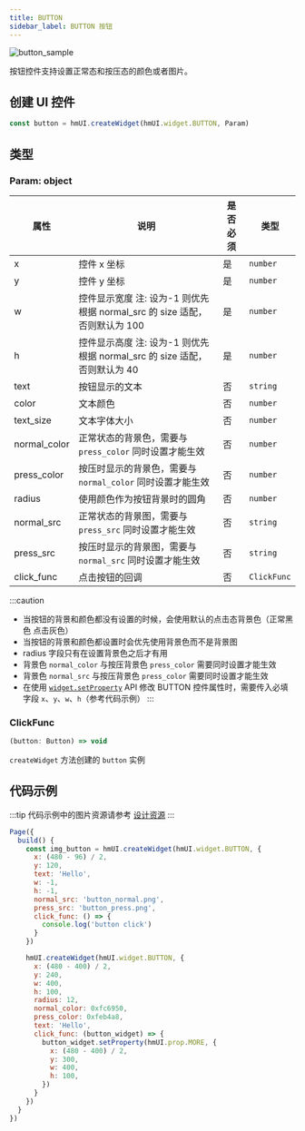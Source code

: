 ```yaml
---
title: BUTTON
sidebar_label: BUTTON 按钮
---
```


![button_sample](/img/api/button_sample.jpg)

按钮控件支持设置正常态和按压态的颜色或者图片。

## 创建 UI 控件

```js
const button = hmUI.createWidget(hmUI.widget.BUTTON, Param)
```

## 类型

### Param: object

| 属性         | 说明                                                                       | 是否必须 | 类型        |
| ------------ | -------------------------------------------------------------------------- | -------- | ----------- |
| x            | 控件 x 坐标                                                                | 是       | `number`    |
| y            | 控件 y 坐标                                                                | 是       | `number`    |
| w            | 控件显示宽度 注: 设为-1 则优先根据 normal_src 的 size 适配，否则默认为 100 | 是       | `number`    |
| h            | 控件显示高度 注: 设为-1 则优先根据 normal_src 的 size 适配，否则默认为 40  | 是       | `number`    |
| text         | 按钮显示的文本                                                             | 否       | `string`    |
| color        | 文本颜色                                                                   | 否       | `number`    |
| text_size    | 文本字体大小                                                               | 否       | `number`    |
| normal_color | 正常状态的背景色，需要与 `press_color` 同时设置才能生效                    | 否       | `number`    |
| press_color  | 按压时显示的背景色，需要与 `normal_color` 同时设置才能生效               | 否       | `number`    |
| radius       | 使用颜色作为按钮背景时的圆角                                               | 否       | `number`    |
| normal_src   | 正常状态的背景图，需要与 `press_src` 同时设置才能生效                      | 否       | `string`    |
| press_src    | 按压时显示的背景图，需要与 `normal_src` 同时设置才能生效                   | 否       | `string`    |
| click_func   | 点击按钮的回调                                                             | 否       | `ClickFunc` |

:::caution

- 当按钮的背景和颜色都没有设置的时候，会使用默认的点击态背景色（正常黑色 点击灰色）
- 当按钮的背景和颜色都设置时会优先使用背景色而不是背景图
- radius 字段只有在设置背景色之后才有用
- 背景色 `normal_color` 与按压背景色 `press_color` 需要同时设置才能生效
- 背景色 `normal_src` 与按压背景色 `press_color` 需要同时设置才能生效
- 在使用 [`widget.setProperty`](../setProperty.mdx) API 修改 BUTTON 控件属性时，需要传入必填字段 `x`、`y`、`w`、`h`（参考代码示例）
:::

### ClickFunc

```js
(button: Button) => void
```

`createWidget` 方法创建的 `button` 实例

## 代码示例

:::tip
代码示例中的图片资源请参考 [设计资源](../../../related-resources/design-resources.mdx)
:::

```js
Page({
  build() {
    const img_button = hmUI.createWidget(hmUI.widget.BUTTON, {
      x: (480 - 96) / 2,
      y: 120,
      text: 'Hello',
      w: -1,
      h: -1,
      normal_src: 'button_normal.png',
      press_src: 'button_press.png',
      click_func: () => {
        console.log('button click')
      }
    })

    hmUI.createWidget(hmUI.widget.BUTTON, {
      x: (480 - 400) / 2,
      y: 240,
      w: 400,
      h: 100,
      radius: 12,
      normal_color: 0xfc6950,
      press_color: 0xfeb4a8,
      text: 'Hello',
      click_func: (button_widget) => {
        button_widget.setProperty(hmUI.prop.MORE, {
          x: (480 - 400) / 2,
          y: 300,
          w: 400,
          h: 100,
        })
      }
    })
  }
})
```
